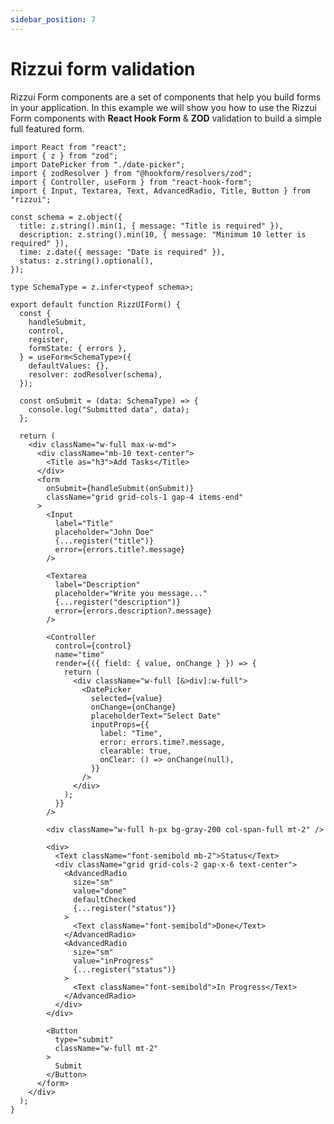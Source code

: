 ```yaml
---
sidebar_position: 7
---
```



# Rizzui form validation

Rizzui Form components are a set of components that help you build forms in your application. In this example we will show you how to use the Rizzui Form components with **React Hook Form** & **ZOD** validation to build a simple full featured form.

<Paper>
  <RizzUIForm />
</Paper>

```tsx
import React from "react";
import { z } from "zod";
import DatePicker from "./date-picker";
import { zodResolver } from "@hookform/resolvers/zod";
import { Controller, useForm } from "react-hook-form";
import { Input, Textarea, Text, AdvancedRadio, Title, Button } from "rizzui";

const schema = z.object({
  title: z.string().min(1, { message: "Title is required" }),
  description: z.string().min(10, { message: "Minimum 10 letter is required" }),
  time: z.date({ message: "Date is required" }),
  status: z.string().optional(),
});

type SchemaType = z.infer<typeof schema>;

export default function RizzUIForm() {
  const {
    handleSubmit,
    control,
    register,
    formState: { errors },
  } = useForm<SchemaType>({
    defaultValues: {},
    resolver: zodResolver(schema),
  });

  const onSubmit = (data: SchemaType) => {
    console.log("Submitted data", data);
  };

  return (
    <div className="w-full max-w-md">
      <div className="mb-10 text-center">
        <Title as="h3">Add Tasks</Title>
      </div>
      <form
        onSubmit={handleSubmit(onSubmit)}
        className="grid grid-cols-1 gap-4 items-end"
      >
        <Input
          label="Title"
          placeholder="John Doe"
          {...register("title")}
          error={errors.title?.message}
        />

        <Textarea
          label="Description"
          placeholder="Write you message..."
          {...register("description")}
          error={errors.description?.message}
        />

        <Controller
          control={control}
          name="time"
          render={({ field: { value, onChange } }) => {
            return (
              <div className="w-full [&>div]:w-full">
                <DatePicker
                  selected={value}
                  onChange={onChange}
                  placeholderText="Select Date"
                  inputProps={{
                    label: "Time",
                    error: errors.time?.message,
                    clearable: true,
                    onClear: () => onChange(null),
                  }}
                />
              </div>
            );
          }}
        />

        <div className="w-full h-px bg-gray-200 col-span-full mt-2" />

        <div>
          <Text className="font-semibold mb-2">Status</Text>
          <div className="grid grid-cols-2 gap-x-6 text-center">
            <AdvancedRadio
              size="sm"
              value="done"
              defaultChecked
              {...register("status")}
            >
              <Text className="font-semibold">Done</Text>
            </AdvancedRadio>
            <AdvancedRadio
              size="sm"
              value="inProgress"
              {...register("status")}
            >
              <Text className="font-semibold">In Progress</Text>
            </AdvancedRadio>
          </div>
        </div>

        <Button
          type="submit"
          className="w-full mt-2"
        >
          Submit
        </Button>
      </form>
    </div>
  );
}
```
